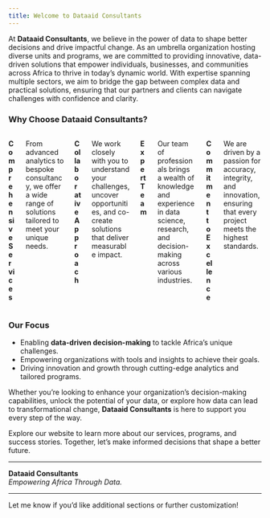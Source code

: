 ```yaml
---
title: Welcome to Dataaid Consultants
---
```


At **Dataaid Consultants**, we believe in the power of data to shape better decisions and drive impactful change. As an umbrella organization hosting diverse units and programs, we are committed to providing innovative, data-driven solutions that empower individuals, businesses, and communities across Africa to thrive in today’s dynamic world. With expertise spanning multiple sectors, we aim to bridge the gap between complex data and practical solutions, ensuring that our partners and clients can navigate challenges with confidence and clarity.

### Why Choose Dataaid Consultants?  

:::::: columns
:::: {.column width="15%"}
**Comprehensive Services**
::::
:::: {.column width="85%"}
From advanced analytics to bespoke consultancy, we offer a wide range of solutions tailored to meet your unique needs.
::::

:::: {.column width="15%"}
**Collaborative Approach**
::::
:::: {.column width="85%"}
We work closely with you to understand your challenges, uncover opportunities, and co-create solutions that deliver measurable impact.
::::

:::: {.column width="15%"}
**Expert Team**
::::
:::: {.column width="85%"}
Our team of professionals brings a wealth of knowledge and experience in data science, research, and decision-making across various industries.
::::

:::: {.column width="15%"}
**Commitment to Excellence**
::::
:::: {.column width="85%"}
We are driven by a passion for accuracy, integrity, and innovation, ensuring that every project meets the highest standards.
::::
:::::: 

### Our Focus  

- Enabling **data-driven decision-making** to tackle Africa’s unique challenges.  
- Empowering organizations with tools and insights to achieve their goals.  
- Driving innovation and growth through cutting-edge analytics and tailored programs.  

Whether you're looking to enhance your organization's decision-making capabilities, unlock the potential of your data, or explore how data can lead to transformational change, **Dataaid Consultants** is here to support you every step of the way.

Explore our website to learn more about our services, programs, and success stories. Together, let’s make informed decisions that shape a better future.

---

**Dataaid Consultants**  
*Empowering Africa Through Data.*  

---

Let me know if you’d like additional sections or further customization!